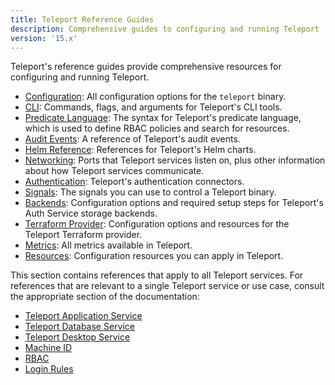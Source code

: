 ```yaml
---
title: Teleport Reference Guides
description: Comprehensive guides to configuring and running Teleport
version: '15.x'
---
```


Teleport's reference guides provide comprehensive resources for configuring and
running Teleport.

- [Configuration](/docs/reference/config): All configuration options for the `teleport`
  binary.
- [CLI](/docs/reference/cli): Commands, flags, and arguments for Teleport's CLI tools.
- [Predicate Language](/docs/reference/predicate-language): The syntax for Teleport's
  predicate language, which is used to define RBAC policies and search for
  resources.
- [Audit Events](/docs/reference/audit): A reference of Teleport's audit events.
- [Helm Reference](/docs/reference/helm-reference): References for Teleport's Helm charts.
- [Networking](/docs/reference/networking): Ports that Teleport services listen on, plus
  other information about how Teleport services communicate.
- [Authentication](/docs/reference/authentication): Teleport's authentication connectors.
- [Signals](/docs/reference/signals): The signals you can use to control a Teleport
  binary.
- [Backends](/docs/reference/backends): Configuration options and required setup steps for
  Teleport's Auth Service storage backends.
- [Terraform Provider](/docs/reference/terraform-provider): Configuration options and
  resources for the Teleport Terraform provider.
- [Metrics](/docs/reference/metrics): All metrics available in Teleport.
- [Resources](/docs/reference/resources): Configuration resources you can apply in
  Teleport.

<Tip>
  This section contains references that apply to all Teleport services. For
  references that are relevant to a single Teleport service or use case, consult
  the appropriate section of the documentation:

  - [Teleport Application Service](/docs/application-access/reference)
  - [Teleport Database Service](/docs/database-access/reference)
  - [Teleport Desktop Service](/docs/desktop-access/reference)
  - [Machine ID](/docs/machine-id/reference)
  - [RBAC](/docs/access-controls/reference)
  - [Login Rules](/docs/access-controls/login-rules/reference)
</Tip>
